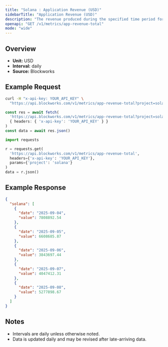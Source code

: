 ```yaml
---
title: "Solana : Application Revenue (USD)"
sidebarTitle: "Application Revenue (USD)"
description: "The revenue produced during the specified time period for given blockchain."
openapi: "GET /v1/metrics/app-revenue-total"
mode: "wide"
---
```


## Overview

- **Unit:** USD
- **Interval:** daily
- **Source:** Blockworks

## Example Request

<CodeGroup>

```bash cURL
curl -H "x-api-key: YOUR_API_KEY" \
  "https://api.blockworks.com/v1/metrics/app-revenue-total?project=solana"
```

```typescript TypeScript
const res = await fetch(
  'https://api.blockworks.com/v1/metrics/app-revenue-total?project=solana',
  { headers: { 'x-api-key': 'YOUR_API_KEY' } }
)
const data = await res.json()
```

```python Python
import requests

r = requests.get(
  'https://api.blockworks.com/v1/metrics/app-revenue-total',
  headers={'x-api-key': 'YOUR_API_KEY'},
  params={'project': 'solana'}
)
data = r.json()
```

</CodeGroup>

## Example Response

```json
{
  "solana": [
    {
      "date": "2025-09-04",
      "value": 7808892.54
    },
    {
      "date": "2025-09-05",
      "value": 6608685.87
    },
    {
      "date": "2025-09-06",
      "value": 3843697.44
    },
    {
      "date": "2025-09-07",
      "value": 4047412.31
    },
    {
      "date": "2025-09-08",
      "value": 5277898.67
    }
  ]
}
```

## Notes
- Intervals are daily unless otherwise noted.
- Data is updated daily and may be revised after late-arriving data.
